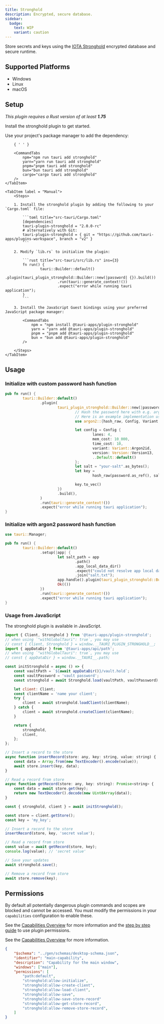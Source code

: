```yaml
---
title: Stronghold
description: Encrypted, secure database.
sidebar:
  badge:
    text: WIP
    variant: caution
---
```



<PluginLinks plugin="stronghold" />

Store secrets and keys using the [IOTA Stronghold](https://github.com/iotaledger/stronghold.rs) encrypted database and secure runtime.

## Supported Platforms

- Windows
- Linux
- macOS

## Setup

_This plugin requires a Rust version of at least **1.75**_

Install the stronghold plugin to get started.

<Tabs>
	<TabItem label="Automatic" >
		Use your project's package manager to add the dependency:

    	{ ' ' }

    	<CommandTabs
            npm="npm run tauri add stronghold"
            yarn="yarn run tauri add stronghold"
            pnpm="pnpm tauri add stronghold"
            bun="bun tauri add stronghold"
            cargo="cargo tauri add stronghold"
    	/>
    </TabItem>

    <TabItem label = "Manual">
    	<Steps>

    	1. Install the stronghold plugin by adding the following to your `Cargo.toml` file:

    		```toml title="src-tauri/Cargo.toml"
    		[dependencies]
    		tauri-plugin-stronghold = "2.0.0-rc"
    		# alternatively with Git:
    		tauri-plugin-stronghold = { git = "https://github.com/tauri-apps/plugins-workspace", branch = "v2" }
    		```

    	2. Modify `lib.rs` to initialize the plugin:

    		```rust title="src-tauri/src/lib.rs" ins={3}
    		fn run() {
    				tauri::Builder::default()
    						.plugin(tauri_plugin_stronghold::Builder::new(|password| {}).build())
    						.run(tauri::generate_context!())
    						.expect("error while running tauri application");
    		}
    		```

    	3. Install the JavaScript Guest bindings using your preferred JavaScript package manager:

    		<CommandTabs
                npm = "npm install @tauri-apps/plugin-stronghold"
                yarn = "yarn add @tauri-apps/plugin-stronghold"
                pnpm = "pnpm add @tauri-apps/plugin-stronghold"
                bun = "bun add @tauri-apps/plugin-stronghold"
    		/>

    	</Steps>
    </TabItem>

</Tabs>

## Usage

### Initialize with custom password hash function

```rust title="src-tauri/src/lib.rs"
pub fn run() {
		tauri::Builder::default()
				.plugin(
						tauri_plugin_stronghold::Builder::new(|password| {
								// Hash the password here with e.g. argon2, blake2b or any other secure algorithm
								// Here is an example implementation using the `rust-argon2` crate for hashing the password
								use argon2::{hash_raw, Config, Variant, Version};

								let config = Config {
										lanes: 4,
										mem_cost: 10_000,
										time_cost: 10,
										variant: Variant::Argon2id,
										version: Version::Version13,
										..Default::default()
								};
								let salt = "your-salt".as_bytes();
								let key =
										hash_raw(password.as_ref(), salt, &config).expect("failed to hash password");

								key.to_vec()
						})
						.build(),
				)
				.run(tauri::generate_context!())
				.expect("error while running tauri application");
}
```

### Initialize with argon2 password hash function

```rust title="src-tauri/src/lib.rs"
use tauri::Manager;

pub fn run() {
		tauri::Builder::default()
				.setup(|app| {
						let salt_path = app
								.path()
								.app_local_data_dir()
								.expect("could not resolve app local data path")
								.join("salt.txt");
						app.handle().plugin(tauri_plugin_stronghold::Builder::with_argon2(&salt_path).build())?;
						Ok(())
				})
				.run(tauri::generate_context!())
				.expect("error while running tauri application");
}
```

### Usage from JavaScript

The stronghold plugin is available in JavaScript.

```javascript
import { Client, Stronghold } from '@tauri-apps/plugin-stronghold';
// when using `"withGlobalTauri": true`, you may use
// const { Client, Stronghold } = window.__TAURI_PLUGIN_STRONGHOLD__;
import { appDataDir } from '@tauri-apps/api/path';
// when using `"withGlobalTauri": true`, you may use
// const { appDataDir } = window.__TAURI__.path;

const initStronghold = async () => {
	const vaultPath = `${await appDataDir()}/vault.hold`;
	const vaultPassword = 'vault password';
	const stronghold = await Stronghold.load(vaultPath, vaultPassword);

	let client: Client;
	const clientName = 'name your client';
	try {
		client = await stronghold.loadClient(clientName);
	} catch {
		client = await stronghold.createClient(clientName);
	}

	return {
		stronghold,
		client,
	};
};

// Insert a record to the store
async function insertRecord(store: any, key: string, value: string) {
	const data = Array.from(new TextEncoder().encode(value));
	await store.insert(key, data);
}

// Read a record from store
async function getRecord(store: any, key: string): Promise<string> {
	const data = await store.get(key);
	return new TextDecoder().decode(new Uint8Array(data));
}

const { stronghold, client } = await initStronghold();

const store = client.getStore();
const key = 'my_key';

// Insert a record to the store
insertRecord(store, key, 'secret value');

// Read a record from store
const value = await getRecord(store, key);
console.log(value); // 'secret value'

// Save your updates
await stronghold.save();

// Remove a record from store
await store.remove(key);
```

## Permissions

By default all potentially dangerous plugin commands and scopes are blocked and cannot be accessed. You must modify the permissions in your `capabilities` configuration to enable these.

See the [Capabilities Overview](/security/capabilities/) for more information and the [step by step guide](/learn/security/using-plugin-permissions/) to use plugin permissions.

See the [Capabilities Overview](/security/capabilities/) for more information.

```json title="src-tauri/capabilities/main.json" ins={8-14}
{
	"$schema": "../gen/schemas/desktop-schema.json",
	"identifier": "main-capability",
	"description": "Capability for the main window",
	"windows": ["main"],
	"permissions": [
		"path:default",
		"stronghold:allow-initialize",
		"stronghold:allow-create-client",
		"stronghold:allow-load-client",
		"stronghold:allow-save",
		"stronghold:allow-save-store-record"
		"stronghold:allow-get-store-record",
		"stronghold:allow-remove-store-record",
	]
}
```

<PluginPermissions plugin="stronghold" />
